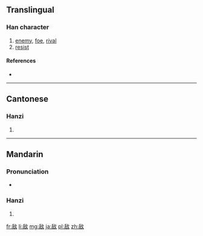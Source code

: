 {{also|敵}}
==Translingual==

===Han character===
{{Han char|rn=66|rad=攴|as=06|sn=10|four=|canj=竹口人大 (HROK), X竹口人大 (XHROK)}}

# [[enemy]], [[foe]], [[rival]]
# [[resist]]

====References====
* {{Han ref|kx=1007.050|hdz=52943.020|uh=654C|ud=25932}}

----

==Cantonese==

===Hanzi===
{{yue-hanzi|jyut=dik6|y=dik6|tra=敵}}

# {{defn|lang=yue|sort=攴06}}

----

==Mandarin==

===Pronunciation===
* {{audio|Zh-dí.ogg|Audio|lang=cmn}}

===Hanzi===
{{cmn-hanzi|tra=敵|pin=[[dí]] ([[di2]]), [[jiāo]] ([[jiao1]])|wg=ti<sup>2</sup>, chiao<sup>1</sup>}}

# {{defn|lang=cmn|sort=攴06}}

[[fr:敌]]
[[li:敌]]
[[mg:敌]]
[[ja:敌]]
[[pl:敌]]
[[zh:敌]]